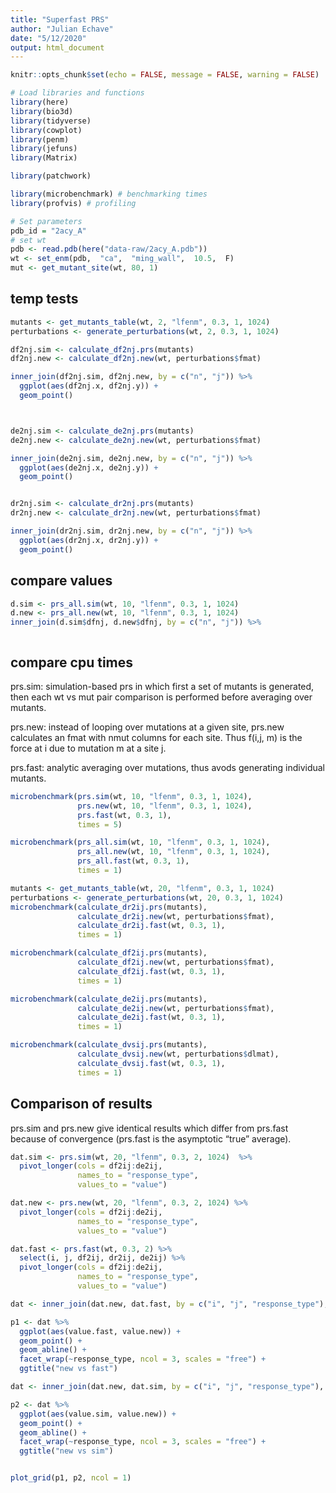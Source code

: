 ```yaml
---
title: "Superfast PRS"
author: "Julian Echave"
date: "5/12/2020"
output: html_document
---
```


```r
knitr::opts_chunk$set(echo = FALSE, message = FALSE, warning = FALSE)
```


```r
# Load libraries and functions
library(here)
library(bio3d)
library(tidyverse)
library(cowplot)
library(penm)
library(jefuns)
library(Matrix)

library(patchwork)

library(microbenchmark) # benchmarking times
library(profvis) # profiling
```

```r
# Set parameters
pdb_id = "2acy_A"
# set wt
pdb <- read.pdb(here("data-raw/2acy_A.pdb"))
wt <- set_enm(pdb,  "ca",  "ming_wall",  10.5,  F)
mut <- get_mutant_site(wt, 80, 1)
```


## temp tests

```r

mutants <- get_mutants_table(wt, 2, "lfenm", 0.3, 1, 1024)
perturbations <- generate_perturbations(wt, 2, 0.3, 1, 1024)

df2nj.sim <- calculate_df2nj.prs(mutants)
df2nj.new <- calculate_df2nj.new(wt, perturbations$fmat)

inner_join(df2nj.sim, df2nj.new, by = c("n", "j")) %>% 
  ggplot(aes(df2nj.x, df2nj.y)) +
  geom_point()



de2nj.sim <- calculate_de2nj.prs(mutants)
de2nj.new <- calculate_de2nj.new(wt, perturbations$fmat)

inner_join(de2nj.sim, de2nj.new, by = c("n", "j")) %>% 
  ggplot(aes(de2nj.x, de2nj.y)) +
  geom_point()


dr2nj.sim <- calculate_dr2nj.prs(mutants)
dr2nj.new <- calculate_dr2nj.new(wt, perturbations$fmat)

inner_join(dr2nj.sim, dr2nj.new, by = c("n", "j")) %>% 
  ggplot(aes(dr2nj.x, dr2nj.y)) +
  geom_point()

```



## compare values

```r
d.sim <- prs_all.sim(wt, 10, "lfenm", 0.3, 1, 1024)
d.new <- prs_all.new(wt, 10, "lfenm", 0.3, 1, 1024)
inner_join(d.sim$dfnj, d.new$dfnj, by = c("n", "j")) %>% 



```


## compare cpu times

prs.sim: simulation-based prs in which first a set of mutants is generated, then each wt vs mut pair comparison is performed before averaging over mutants.

prs.new:  instead of looping over mutations at a given site, prs.new calculates an fmat with nmut columns for each site. Thus f(i,j, m) is the force at i due to mutation m at a site j. 

prs.fast: analytic averaging over mutations, thus avods generating individual mutants.


```r
microbenchmark(prs.sim(wt, 10, "lfenm", 0.3, 1, 1024),
               prs.new(wt, 10, "lfenm", 0.3, 1, 1024),
               prs.fast(wt, 0.3, 1),
               times = 5)
```

```r
microbenchmark(prs_all.sim(wt, 10, "lfenm", 0.3, 1, 1024),
               prs_all.new(wt, 10, "lfenm", 0.3, 1, 1024),
               prs_all.fast(wt, 0.3, 1),
               times = 1)
```


```r
mutants <- get_mutants_table(wt, 20, "lfenm", 0.3, 1, 1024)
perturbations <- generate_perturbations(wt, 20, 0.3, 1, 1024)
microbenchmark(calculate_dr2ij.prs(mutants),
               calculate_dr2ij.new(wt, perturbations$fmat),
               calculate_dr2ij.fast(wt, 0.3, 1),
               times = 1)
```
```r

microbenchmark(calculate_df2ij.prs(mutants),
               calculate_df2ij.new(wt, perturbations$fmat),
               calculate_df2ij.fast(wt, 0.3, 1),
               times = 1)
```
```r
microbenchmark(calculate_de2ij.prs(mutants),
               calculate_de2ij.new(wt, perturbations$fmat),
               calculate_de2ij.fast(wt, 0.3, 1),
               times = 1)
```

```r
microbenchmark(calculate_dvsij.prs(mutants),
               calculate_dvsij.new(wt, perturbations$dlmat),
               calculate_dvsij.fast(wt, 0.3, 1),
               times = 1)
```

## Comparison of results

prs.sim and prs.new give identical results which differ from prs.fast because of convergence (prs.fast is the asymptotic "true" average). 



```r
dat.sim <- prs.sim(wt, 20, "lfenm", 0.3, 2, 1024)  %>% 
  pivot_longer(cols = df2ij:de2ij,
               names_to = "response_type",
               values_to = "value")

dat.new <- prs.new(wt, 20, "lfenm", 0.3, 2, 1024) %>% 
  pivot_longer(cols = df2ij:de2ij,
               names_to = "response_type",
               values_to = "value")

dat.fast <- prs.fast(wt, 0.3, 2) %>% 
  select(i, j, df2ij, dr2ij, de2ij) %>% 
  pivot_longer(cols = df2ij:de2ij,
               names_to = "response_type",
               values_to = "value")

dat <- inner_join(dat.new, dat.fast, by = c("i", "j", "response_type"), suffix = c(".new", ".fast"))

p1 <- dat %>% 
  ggplot(aes(value.fast, value.new)) +
  geom_point() +
  geom_abline() +
  facet_wrap(~response_type, ncol = 3, scales = "free") +
  ggtitle("new vs fast")

dat <- inner_join(dat.new, dat.sim, by = c("i", "j", "response_type"), suffix = c(".new", ".sim"))

p2 <- dat %>% 
  ggplot(aes(value.sim, value.new)) +
  geom_point() +
  geom_abline() +
  facet_wrap(~response_type, ncol = 3, scales = "free") +
  ggtitle("new vs sim")


plot_grid(p1, p2, ncol = 1)



```


